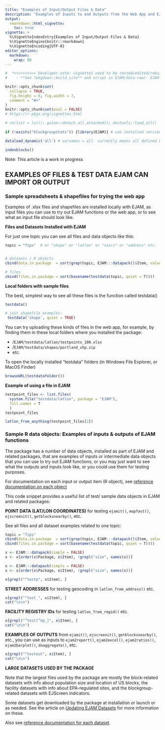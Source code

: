 ```yaml
---
title: "Examples of Input/Output Files & Data"
description: "Examples of Inputs to and Outputs from the Web App and EJAM functions (Files & R Datasets)"
output: 
  rmarkdown::html_vignette:
    toc: true
vignette: >
  %\VignetteIndexEntry{Examples of Input/Output Files & Data}
  %\VignetteEngine{knitr::rmarkdown}
  %\VignetteEncoding{UTF-8}
editor_options: 
  markdown: 
    wrap: 80
---
```


```r
#  *>>>>>>>>>> Developer note: vignettes need to be tested/edited/rebuilt regularly <<<<<<<<<<<*
#    - **See ?pkgdown::build_site** and script in EJAM/data-raw/- EJAM uses the pkgdown R package to build help and articles/ vignettes as web pages
```

```r
knitr::opts_chunk$set(
  collapse = TRUE,
  fig.height = 6, fig.width = 7,
  comment = "#>"
)
knitr::opts_chunk$set(eval = FALSE)
# https://r-pkgs.org/vignettes.html
```

```r
# rm(list = ls()); golem::detach_all_attached(); devtools::load_all()
 
if (!exists("blockgroupstats")) {library(EJAM)} # use installed version only if pkg not yet attached

dataload_dynamic('all') # varnames = all  currently means all defined by .arrow_ds_names

indexblocks()
```

Note: This article is a work in progress

## EXAMPLES OF FILES & TEST DATA EJAM CAN IMPORT OR OUTPUT


### Sample spreadsheets & shapefiles for trying the web app

Examples of .xlsx files and shapefiles are installed locally with EJAM, as input files you can use to try out EJAM functions or the web app, or to see what an input file should look like.

**Files and Datasets Installed with EJAM**

For just one topic you can see all files and data objects like this:
```r

topic = "fips"  # or "shape" or "latlon" or "naics" or "address" etc.


# datasets / R objects
cbind(data.in.package  = sort(grep(topic, EJAM:::datapack()$Item, value = T)))

# files
cbind(files.in.package = sort(basename(testdata(topic, quiet = T))))
```


**Local folders with sample files**

The best, simplest way to see all these files is the function called testdata()
```r

testdata()

# just shapefile examples:
 testdata('shape', quiet = TRUE)
```

You can try uploading these kinds of files in the web app, for example, by
finding them in these local folders where you installed the package:

-   /`EJAM/testdata/latlon/testpoints_100.xlsx`
-   /`EJAM/testdata/shapes/portland_shp.zip`
-   etc.

To open the locally installed "testdata" folders (in Windows File Explorer, or
MacOS Finder)

```r
browseURL(testdatafolder())
```


**Example of using a file in EJAM**

```r
testpoint_files <- list.files(
  system.file("testdata/latlon", package = "EJAM"), 
  full.names = T
  )
testpoint_files

latlon_from_anything(testpoint_files[2]) 
```


### Sample R data objects: Examples of inputs & outputs of EJAM functions

The package has a number of data objects, installed as part of EJAM and related packages,
that are examples of inputs or intermediate data objects that you can use to try out EJAM
functions, or you may just want to see what the outputs and inputs look like, 
or you could use them for testing purposes.

For documentation on each input or output item (R object), see 
[reference documentation on each object](../reference/index.html#test-data)

This code snippet provides a useful list of test/ sample data
objects in EJAM and related packages:

**POINT DATA (LAT/LON COORDINATES)** for testing `ejamit()`, `mapfast()`,
`ejscreenit()`, `getblocksnearby()`, etc.

See all files and all dataset examples related to one topic:
```r
topic = "fips"
cbind(data.in.package  = sort(grep(topic, EJAM:::datapack()$Item, value = T)))
cbind(files.in.package = sort(basename(testdata(topic, quiet = T))))

```

```r
x <- EJAM:::datapack(simple = FALSE)
x <- x[order(x$Package, x$Item), !grepl("size", names(x))]
```

```r
x <- EJAM:::datapack(simple = FALSE)
x <- x[order(x$Package, x$Item), !grepl("size", names(x))]
```

```r
x[grepl("^testp", x$Item), ]
```

**STREET ADDRESSES** for testing geocoding in `latlon_from_address()` etc.

```r
x[grepl("^test_", x$Item), ]
cat("\n\n")
```

**FACILITY REGISTRY IDs** for testing `latlon_from_regid()` etc.

```r
x[grepl("^test[^op_]", x$Item), ]
cat("\n\n")
```

**EXAMPLES OF OUTPUTS** from `ejamit()`, `ejscreenit()`, `getblocksnearby()`, etc.,
you can use as inputs to `ejam2report()`, `ejam2excel()`, `ejam2ratios()`,
`ejam2barplot()`, `doaggregate()`, etc.

```r
x[grepl("^testout", x$Item), ]
cat("\n\n")
```

**LARGE DATASETS USED BY THE PACKAGE**

Note that the largest files used by the package are mostly the block-related datasets with info about population size and location of US blocks, the facility datasets with info about EPA-regulated sites, and the blockgroup-related datasets with EJScreen indicators. 

Some datasets get downloaded by the package at installation or launch or as needed. See the article on [Updating EJAM Datasets](dev_update-datasets.html) for more information on these. 

Also see [reference documentation for each dataset](../reference/index.html#datasets-with-indicators-etc-).
